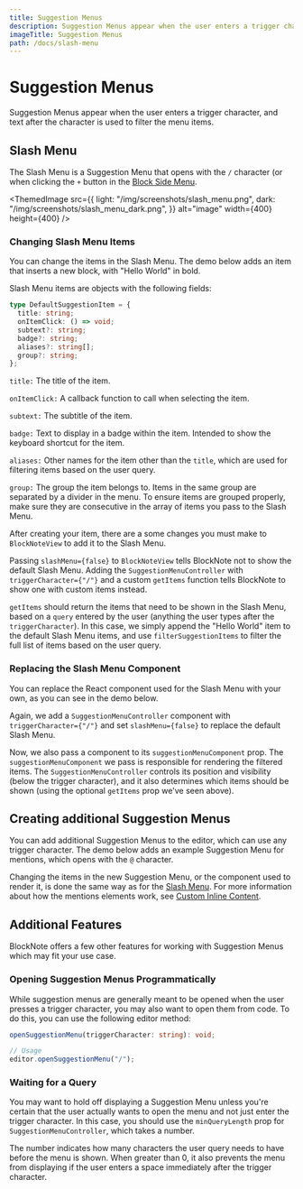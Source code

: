 ```yaml
---
title: Suggestion Menus
description: Suggestion Menus appear when the user enters a trigger character, and text after the character is used to filter the menu items.
imageTitle: Suggestion Menus
path: /docs/slash-menu
---
```


# Suggestion Menus

Suggestion Menus appear when the user enters a trigger character, and text after the character is used to filter the menu items.

## Slash Menu

The Slash Menu is a Suggestion Menu that opens with the `/` character (or when clicking the `+` button in the [Block Side Menu](/docs/react/components/side-menu).

<ThemedImage
  src={{
    light: "/img/screenshots/slash_menu.png",
    dark: "/img/screenshots/slash_menu_dark.png",
  }}
  alt="image"
  width={400}
  height={400}
/>

### Changing Slash Menu Items

You can change the items in the Slash Menu. The demo below adds an item that inserts a new block, with "Hello World" in bold.

<Example name="ui-components/suggestion-menus-slash-menu-items" />

Slash Menu items are objects with the following fields:

```typescript
type DefaultSuggestionItem = {
  title: string;
  onItemClick: () => void;
  subtext?: string;
  badge?: string;
  aliases?: string[];
  group?: string;
};
```

`title:` The title of the item.

`onItemClick:` A callback function to call when selecting the item.

`subtext:` The subtitle of the item.

`badge:` Text to display in a badge within the item. Intended to show the keyboard shortcut for the item.

`aliases:` Other names for the item other than the `title`, which are used for filtering items based on the user query.

`group:` The group the item belongs to. Items in the same group are separated by a divider in the menu. To ensure items are grouped properly, make sure they are consecutive in the array of items you pass to the Slash Menu.

After creating your item, there are a some changes you must make to `BlockNoteView` to add it to the Slash Menu.

Passing `slashMenu={false}` to `BlockNoteView` tells BlockNote not to show the default Slash Menu. Adding the `SuggestionMenuController` with `triggerCharacter={"/"}` and a custom `getItems` function tells BlockNote to show one with custom items instead.

`getItems` should return the items that need to be shown in the Slash Menu, based on a `query` entered by the user (anything the user types after the `triggerCharacter`). In this case, we simply append the "Hello World" item to the default Slash Menu items, and use `filterSuggestionItems` to filter the full list of items based on the user query.

### Replacing the Slash Menu Component

You can replace the React component used for the Slash Menu with your own, as you can see in the demo below.

<Example name="ui-components/suggestion-menus-slash-menu-component" />

Again, we add a `SuggestionMenuController` component with `triggerCharacter={"/"}` and set `slashMenu={false}` to replace the default Slash Menu.

Now, we also pass a component to its `suggestionMenuComponent` prop. The `suggestionMenuComponent` we pass is responsible for rendering the filtered items. The `SuggestionMenuController` controls its position and visibility (below the trigger character), and it also determines which items should be shown (using the optional `getItems` prop we've seen above).

## Creating additional Suggestion Menus

You can add additional Suggestion Menus to the editor, which can use any trigger character. The demo below adds an example Suggestion Menu for mentions, which opens with the `@` character.

<Example name="custom-schema/suggestion-menus-mentions" />

Changing the items in the new Suggestion Menu, or the component used to render it, is done the same way as for the [Slash Menu](/docs/react/components/suggestion-menus#slash-menu). For more information about how the mentions elements work, see [Custom Inline Content](/docs/features/custom-schemas/custom-inline-content).

## Additional Features

BlockNote offers a few other features for working with Suggestion Menus which may fit your use case.

### Opening Suggestion Menus Programmatically

While suggestion menus are generally meant to be opened when the user presses a trigger character, you may also want to open them from code. To do this, you can use the following editor method:

```typescript
openSuggestionMenu(triggerCharacter: string): void;

// Usage
editor.openSuggestionMenu("/");
```

### Waiting for a Query

You may want to hold off displaying a Suggestion Menu unless you're certain that the user actually wants to open the menu and not just enter the trigger character. In this case, you should use the `minQueryLength` prop for `SuggestionMenuController`, which takes a number.

The number indicates how many characters the user query needs to have before the menu is shown. When greater than 0, it also prevents the menu from displaying if the user enters a space immediately after the trigger character.
